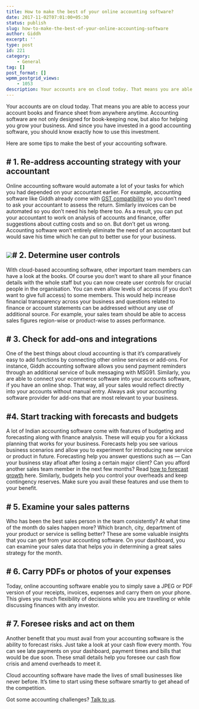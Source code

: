 ```yaml
---
title: How to make the best of your online accounting software?
date: 2017-11-02T07:01:00+05:30
status: publish
slug: how-to-make-the-best-of-your-online-accounting-software
author: Giddh
excerpt: ''
type: post
id: 221
category:
    - General
tag: []
post_format: []
wpmm_postgrid_views:
    - 1053
description: Your accounts are on cloud today. That means you are able to access your account books and finance sheet from anywhere anytime.
---
```

Your accounts are on cloud today. That means you are able to access your account books and finance sheet from anywhere anytime. Accounting software are not only designed for book-keeping now, but also for helping you grow your business. And since you have invested in a good accounting software, you should know exactly how to use this investment.

Here are some tips to make the best of your accounting software.

\# 1. Re-address accounting strategy with your accountant
---------------------------------------------------------

Online accounting software would automate a lot of your tasks for which you had depended on your accountant earlier. For example, accounting software like Giddh already come with [GST compatibility](https://giddh.com/blog/which-accounting-software-is-best-in-india-for-gst) so you don’t need to ask your accountant to assess the return. Similarly invoices can be automated so you don’t need his help there too. As a result, you can put your accountant to work on analysis of accounts and finance, offer suggestions about cutting costs and so on. But don’t get us wrong. Accounting software won’t entirely eliminate the need of an accountant but would save his time which he can put to better use for your business.

<img class="wp-block-image size-large" src ="https://miro.medium.com/max/2112/1*4XRce1j_s4SH_dkCPcyuew.jpeg" />\# 2. Determine user controls
-----------------------------

With cloud-based accounting software, other important team members can have a look at the books. Of course you don’t want to share all your finance details with the whole staff but you can now create user controls for crucial people in the organisation. You can even allow levels of access (if you don’t want to give full access) to some members. This would help increase financial transparency across your business and questions related to finance or account statements can be addressed without any use of additional source. For example, your sales team should be able to access sales figures region-wise or product-wise to asses performance.

\# 3. Check for add-ons and integrations
----------------------------------------

One of the best things about cloud accounting is that it’s comparatively easy to add functions by connecting other online services or add-ons. For instance, Giddh accounting software allows you send payment reminders through an additional service of bulk messaging with MSG91. Similarly, you are able to connect your ecommerce software into your accounts software, if you have an online shop. That way, all your sales would reflect directly into your accounts without manual entry. Always ask your accounting software provider for add-ons that are most relevant to your business.

\#4. Start tracking with forecasts and budgets
----------------------------------------------

A lot of Indian accounting software come with features of budgeting and forecasting along with finance analysis. These will equip you for a kickass planning that works for your business. Forecasts help you see various business scenarios and allow you to experiment for introducing new service or product in future. Forecasting help you answer questions such as — Can your business stay afloat after losing a certain major client? Can you afford another sales team member in the next few months? Read [how to forecast growth](https://giddh.com/blog/finance-basics-how-to-forecast-growth) here. Similarly, budgets help you control your overheads and keep contingency reserves. Make sure you avail these features and use them to your benefit.

\# 5. Examine your sales patterns
---------------------------------

Who has been the best sales person in the team consistently? At what time of the month do sales happen more? Which branch, city, department of your product or service is selling better? These are some valuable insights that you can get from your accounting software. On your dashboard, you can examine your sales data that helps you in determining a great sales strategy for the month.

\# 6. Carry PDFs or photos of your expenses
-------------------------------------------

Today, online accounting software enable you to simply save a JPEG or PDF version of your receipts, invoices, expenses and carry them on your phone. This gives you much flexibility of decisions while you are travelling or while discussing finances with any investor.

\# 7. Foresee risks and act on them
-----------------------------------

Another benefit that you must avail from your accounting software is the ability to forecast risks. Just take a look at your cash flow every month. You can see late payments on your dashboard, payment times and bills that would be due soon. These small details help you foresee our cash flow crisis and amend overheads to meet it.

Cloud accounting software have made the lives of small businesses like never before. It’s time to start using these software smartly to get ahead of the competition.

Got some accounting challenges? [Talk to us](https://giddh.com).
